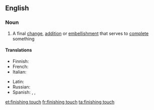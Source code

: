 ==English==

===Noun===
{{en-noun|head=[[finishing]] [[touch]]|es}}

# A final [[change]], [[addition]] or [[embellishment]] that serves to [[complete]] something

====Translations====
{{trans-top|final changes}}
* Finnish: {{t|fi|retusointi}}
* French: {{t|fr|touche finale|f}}
* Italian: {{t|it|rifinitura|f}}
{{trans-mid}}
* Latin: {{t|la|manus suprēma|f}}
* Russian: {{t|ru|после́дний штрих}}
* Spanish: {{t|es|último toque|m}}, {{t|es|retoque}}, {{t|es|retoque}}
{{trans-bottom}}

[[et:finishing touch]]
[[fr:finishing touch]]
[[ta:finishing touch]]